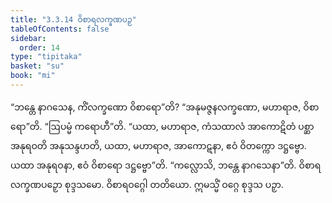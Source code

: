 ```yaml
---
title: "3.3.14 ဝိစာရလက္ခဏပဉှ"
tableOfContents: false
sidebar:
  order: 14
type: "tipitaka"
basket: "su"
book: "mi"
---
```



<DynamicBreadcrumb />

<Division number="62" book="mi" e="ch" v="28">

<Paragraph number="309" book="mi">
“ဘန္တေ နာဂသေန, ကိံလက္ခဏော ဝိစာရော”တိ? “အနုမဇ္ဇနလက္ခဏော, မဟာရာဇ, ဝိစာရော”တိ.
</Paragraph>

<Paragraph number="310" book="mi">
“ဩပမ္မံ ကရောဟီ”တိ. “ယထာ, မဟာရာဇ, ကံသထာလံ အာကောဋိတံ ပစ္ဆာ အနုရဝတိ အနုသန္ဒဟတိ, ယထာ, မဟာရာဇ, အာကောဋနာ, ဧဝံ ဝိတက္ကော ဒဋ္ဌဗ္ဗော. ယထာ အနုရဝနာ, ဧဝံ ဝိစာရော ဒဋ္ဌဗ္ဗော”တိ.
</Paragraph>

<Paragraph number="311" book="mi">
“ကလ္လောသိ, ဘန္တေ နာဂသေနာ”တိ.

</Paragraph>
</Division>

<Paragraph number="312" type="center" book="mi">
ဝိစာရလက္ခဏပဉှော စုဒ္ဒသမော.



</Paragraph>

<Paragraph number="313" type="center" book="mi">
ဝိစာရဝဂ္ဂေါ တတိယော.



</Paragraph>

<Paragraph number="314" type="center" book="mi">
ဣမသ္မိံ ဝဂ္ဂေ စုဒ္ဒသ ပဉှာ.
</Paragraph>